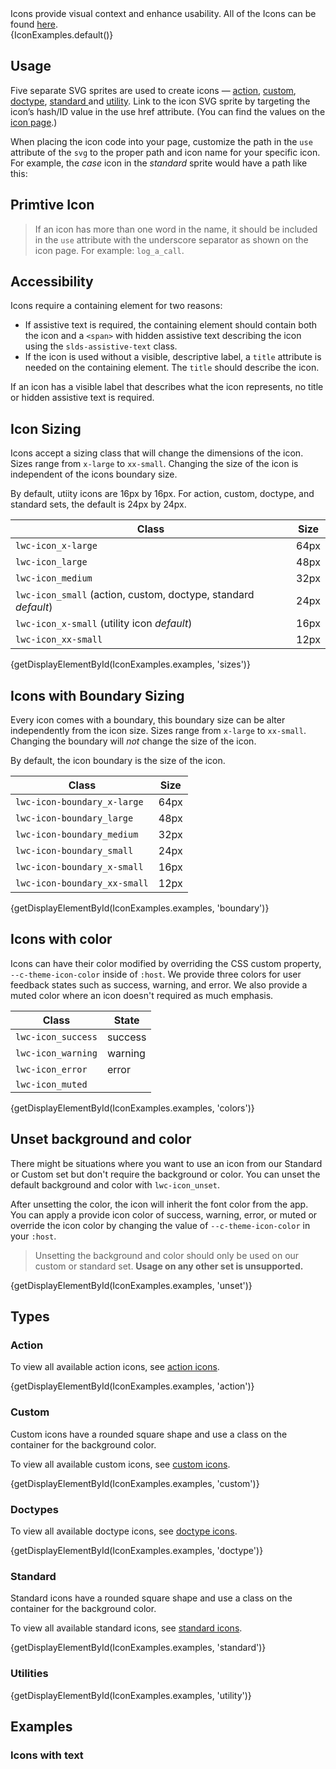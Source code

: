 
<div className="doc lead">
  Icons provide visual context and enhance usability. All of the Icons can be
  found <a href="/icons">here</a>.
</div>

<CodeView>
  {IconExamples.default()}
</CodeView>

## Usage

Five separate SVG sprites are used to create icons — [action](/icons/#action), [custom](/icons/#custom), [doctype](/icons/#doctype), [standard ](/icons/#standard) and [utility](/icons/#utility). Link to the icon SVG sprite by targeting the icon’s hash/ID value in the use href attribute. (You can find the values on the [icon page](/icons/).)

When placing the icon code into your page, customize the path in the `use` attribute of the `svg` to the proper path and icon name for your specific icon. For example, the _case_ icon in the _standard_ sprite would have a path like this:

## Primtive Icon

<Blockquote type="note" header="Note">
  If an icon has more than one word in the name, it should be included in the
  <code className="doc">use</code> attribute with the underscore separator as shown on the icon page. For
  example: <code className="doc">log_a_call</code>.
</Blockquote>

## Accessibility

Icons require a containing element for two reasons:

- If assistive text is required, the containing element should contain both the icon and a `<span>` with hidden assistive text describing the icon using the `slds-assistive-text` class.
- If the icon is used without a visible, descriptive label, a `title` attribute is needed on the containing element. The `title` should describe the icon.

If an icon has a visible label that describes what the icon represents, no title or hidden assistive text is required.

## Icon Sizing

Icons accept a sizing class that will change the dimensions of the icon. Sizes range from `x-large` to `xx-small`. Changing the size of the icon is independent of the icons boundary size.

By default, utiity icons are 16px by 16px. For action, custom, doctype, and standard sets, the default is 24px by 24px.

|Class|Size|
|-----|----|
|`lwc-icon_x-large`|64px|
|`lwc-icon_large`|48px|
|`lwc-icon_medium`|32px|
|`lwc-icon_small` (action, custom, doctype, standard _default_)|24px|
|`lwc-icon_x-small` (utility icon _default_)|16px|
|`lwc-icon_xx-small`|12px|

<CodeView>
  {getDisplayElementById(IconExamples.examples, 'sizes')}
</CodeView>

## Icons with Boundary Sizing

Every icon comes with a boundary, this boundary size can be alter independently from the icon size. Sizes range from `x-large` to `xx-small`. Changing the boundary will _not_ change the size of the icon.

By default, the icon boundary is the size of the icon.

|Class|Size|
|-----|----|
|`lwc-icon-boundary_x-large`|64px|
|`lwc-icon-boundary_large`|48px|
|`lwc-icon-boundary_medium`|32px|
|`lwc-icon-boundary_small`|24px|
|`lwc-icon-boundary_x-small`|16px|
|`lwc-icon-boundary_xx-small`|12px|

<CodeView>
  {getDisplayElementById(IconExamples.examples, 'boundary')}
</CodeView>

## Icons with color

Icons can have their color modified by overriding the CSS custom property, `--c-theme-icon-color` inside of `:host`. We provide three colors for user feedback states such as success, warning, and error. We also provide a muted color where an icon doesn't required as much emphasis.

|Class|State|
|-----|-----|
|`lwc-icon_success`|success|
|`lwc-icon_warning`|warning|
|`lwc-icon_error`|error|
|`lwc-icon_muted`| |

<CodeView>
  {getDisplayElementById(IconExamples.examples, 'colors')}
</CodeView>

## Unset background and color

There might be situations where you want to use an icon from our Standard or Custom set but don't require the background or color. You can unset the default background and color with `lwc-icon_unset`.

After unsetting the color, the icon will inherit the font color from the app. You can apply a provide icon color of success, warning, error, or muted or override the icon color by changing the value of `--c-theme-icon-color` in your `:host`.

<Blockquote type="warning" header="Note">
  Unsetting the background and color should only be used on our custom or standard set. <strong>Usage on any other set is unsupported.</strong>
</Blockquote>

<CodeView>
  {getDisplayElementById(IconExamples.examples, 'unset')}
</CodeView>

## Types

### Action

To view all available action icons, see [action icons](/icons/#action).

<CodeView>
  {getDisplayElementById(IconExamples.examples, 'action')}
</CodeView>

### Custom

Custom icons have a rounded square shape and use a class on the container for the background color.

To view all available custom icons, see [custom icons](/icons/#custom).

<CodeView>
  {getDisplayElementById(IconExamples.examples, 'custom')}
</CodeView>

### Doctypes

To view all available doctype icons, see [doctype icons](/icons/#doctype).

<CodeView>
  {getDisplayElementById(IconExamples.examples, 'doctype')}
</CodeView>

### Standard

Standard icons have a rounded square shape and use a class on the container for the background color.

To view all available standard icons, see [standard icons](/icons/#standard).

<CodeView>
  {getDisplayElementById(IconExamples.examples, 'standard')}
</CodeView>

### Utilities

<CodeView>
  {getDisplayElementById(IconExamples.examples, 'utility')}
</CodeView>

## Examples

### Icons with text
